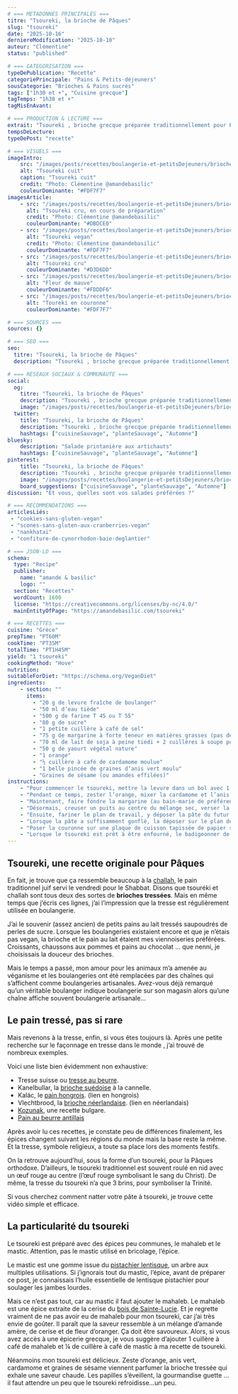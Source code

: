 ```yaml
---
# === METADONNES PRINCIPALES ===
titre: "Tsoureki, la brioche de Pâques"
slug: "tsoureki"
date: "2025-10-16"
derniereModification: "2025-10-10"
auteur: "Clémentine"
status: "published"

# === CATEGORISATION ===
typeDePublication: "Recette"
categoriePrincipale: "Pains & Petits-déjeuners"
sousCategorie: "Brioches & Pains sucrés"
tags: ["1h30 et +", "Cuisine grecque"]
tagTemps: "1h30 et +"
tagMisEnAvant: 

# === PRODUCTION & LECTURE ===
extrait: "Tsoureki , brioche grecque préparée traditionnellement pour Pâques. Voici la recette du tsoureki vegan, délicieux et parfumé."
tempsDeLecture:
typeDePost: "recette"

# === VISUELS ===
imageIntro: 
    src: "/images/posts/recettes/boulangerie-et-petitsDejeuners/brioches-et-painsSucrés/tsoureki/Tsoureki-cuit.webp"
    alt: "Tsoureki cuit"
    caption: "Tsoureki cuit"
    credit: "Photo: Clémentine @amandebasilic"
    couleurDominante: "#FDF7F7"
imagesArticle:
    - src: "/images/posts/recettes/boulangerie-et-petitsDejeuners/brioches-et-painsSucrés/tsoureki/Tsoureki-en-preparation.webp"
      alt: "Tsoureki cru, en cours de préparation"
      credit: "Photo: Clémentine @amandebasilic"
      couleurDominante: "#DBDCE0"
    - src: "/images/posts/recettes/boulangerie-et-petitsDejeuners/brioches-et-painsSucrés/tsoureki/Tsoureki-vegan.webp"
      alt: "Tsoureki vegan"
      credit: "Photo: Clémentine @amandebasilic"
      couleurDominante: "#FDF7F7"
    - src: "/images/posts/recettes/boulangerie-et-petitsDejeuners/brioches-et-painsSucrés/tsoureki/Tsoureki-cru.webp"
      alt: "Tsoureki cru"
      couleurDominante: "#D3D6DD"
    - src: "/images/posts/recettes/boulangerie-et-petitsDejeuners/brioches-et-painsSucrés/tsoureki/Fleur-de-mauve.webp"
      alt: "Fleur de mauve"
      couleurDominante: "#FDDDF6"
    - src: "/images/posts/recettes/boulangerie-et-petitsDejeuners/brioches-et-painsSucrés/tsoureki/Toureki-couronne.webp"
      alt: "Toureki en couronne"
      couleurDominante: "#FDF7F7"

# === SOURCES ===
sources: {}

# === SEO ===
seo: 
  titre: "Tsoureki, la brioche de Pâques"
  description: "Tsoureki , brioche grecque préparée traditionnellement pour Pâques. Voici la recette du tsoureki vegan, délicieux et parfumé."

# === RESEAUX SOCIAUX & COMMUNAUTE ===
social: 
  og:
    titre: "Tsoureki, la brioche de Pâques"
    description: "Tsoureki , brioche grecque préparée traditionnellement pour Pâques. Voici la recette du tsoureki vegan, délicieux et parfumé."
    image: "/images/posts/recettes/boulangerie-et-petitsDejeuners/brioches-et-painsSucrés/tsoureki/Tsoureki-cuit.webp"
  twitter:
    title: "Tsoureki, la brioche de Pâques"
    description: "Tsoureki , brioche grecque préparée traditionnellement pour Pâques. Voici la recette du tsoureki vegan, délicieux et parfumé."
    hashtags: ["cuisineSauvage", "planteSauvage", "Automne"]
bluesky:
    description: "Salade printanière aux artichauts"
    hashtags: ["cuisineSauvage", "planteSauvage", "Automne"]
pinterest:
    title: "Tsoureki, la brioche de Pâques"
    description: "Tsoureki , brioche grecque préparée traditionnellement pour Pâques. Voici la recette du tsoureki vegan, délicieux et parfumé."
    image: "/images/posts/recettes/boulangerie-et-petitsDejeuners/brioches-et-painsSucrés/tsoureki/Tsoureki-cuit.webp" # Format 2:3 optimisé
    board_suggestions: ["cuisineSauvage", "planteSauvage", "Automne"]
discussion: "Et vous, quelles sont vos salades préférées ?"

# === RECOMMENDATIONS ===
articlesLiés:
 - "cookies-sans-gluten-vegan"
 - "scones-sans-gluten-aux-cranberries-vegan"
 - "nankhatai"
 - "confiture-de-cynorrhodon-baie-deglantier"

# === JSON-LD ===
schema:
  type: "Recipe"
  publisher: 
    name: "amande & basilic"
    logo: ""
  section: "Recettes"
  wordCount: 1600
  license: "https://creativecommons.org/licenses/by-nc/4.0/"
  mainEntityOfPage: "https://amandebasilic.com/tsoureki"

# === RECETTES ===
cuisine: "Grèce"
prepTime: "PT60M"
cookTime: "PT35M"
totalTime: "PT1H45M"
yield: "1 tsoureki"
cookingMethod: "Hove"
nutrition: 
suitableForDiet: "https://schema.org/VeganDiet"
ingredients:
    - section: ""
      items: 
        - "20 g de levure fraîche de boulanger"
        - "50 ml d’eau tiède"
        - "500 g de farine T 45 ou T 55"
        - "80 g de sucre"
        - "1 petite cuillère à café de sel"
        - "75 g de margarine à forte teneur en matières grasses (pas de margarine à tartiner)"
        - "70 ml de lait de soja à peine tiédi + 2 cuillères à soupe pour la dorure"
        - "50 g de yaourt végétal nature"
        - "1 orange"
        - "½ cuillère à café de cardamome moulue"
        - "1 belle pincée de graines d’anis vert moulu"
        - "Graines de sésame (ou amandes effilées)"
instructions: 
    - "Pour commencer le tsoureki, mettre la levure dans un bol avec 1 pincée de sucre et 50 ml d’eau tiède. Puis remuer et laisser reposer 10 minutes dans un endroit tiède."
    - "Pendant ce temps, zester l’orange, mixer la cardamome et l’anis vert. Ensuite, verser la farine, le sucre, le sel et les épices dans un grand bol, mélanger les poudres afin de les homogénéiser."
    - "Maintenant, faire fondre la margarine (au bain-marie de préférence) avant de la verser dans un bol avec le lait tiédi et le yaourt, fouetter."
    - "Désormais, creuser un puits au centre du mélange sec, verser la levure activée et mélanger avec une cuillère en bois. Maintenant, incorporer la préparation margarine/lait et continuer à mélanger."
    - "Ensuite, fariner le plan de travail, y déposer la pâte du futur tsoureki et pétrir 10 minutes avant de former une boule lisse et homogène. Ensuite, poser la boule dans un saladier, couvrir d’un linge propre et laisser lever environ 1 heure dans un endroit chaud à l’abri des courants d’air. La pâte doit doubler de volume."
    - "Lorsque la pâte a suffisamment gonflé, la déposer sur le plan de travail fariné et la couper en 3 parties égales. Former 3 longs boudins, les placer côte à côte, pincer les 3 extrémités pour sceller le début de la tresse et réaliser la tresse. En fin de tresse, pincer à nouveau les 3 extrémités pour fermer la tresse et former une couronne. Saupoudrer de graines de sésame."
    - "Poser la couronne sur une plaque de cuisson tapissée de papier sulfurisé, couvrir avec un linge et laisser à nouveau lever 1 heure. À nouveau, la pâte doit doubler de volume."
    - "Lorsque le tsoureki est prêt à être enfourné, le badigeonner de lait végétal et préchauffer le four à 180°. Et pour finir, cuire 35 minutes puis laisser refroidir sur une grille avant de savourer."
---
```


## Tsoureki, une recette originale pour Pâques

En fait, je trouve que ça ressemble beaucoup à la [challah](https://amandebasilic.com/pains-et-petit-dejeuner/challah-vegan/), le pain traditionnel juif servi le vendredi pour le Shabbat.
Disons que tsouréki et challah sont tous deux des sortes de **brioches tressées**.
Mais en même temps que j’écris ces lignes, j’ai l’impression que la tresse est régulièrement utilisée en boulangerie.

J’ai le souvenir (assez ancien) de petits pains au lait tressés saupoudrés de perles de sucre.
Lorsque les boulangeries existaient encore et que je n’étais pas vegan, la brioche et le pain au lait étaient mes viennoiseries préférées. Croissants, chaussons aux pommes et pains au chocolat … que nenni, je choisissais la douceur des brioches.

Mais le temps a passé, mon amour pour les animaux m’a amenée au véganisme et les boulangeries ont été remplacées par des chaînes qui s’affichent comme boulangeries artisanales.
Avez-vous déjà remarqué qu’un véritable boulanger indique boulangerie sur son magasin alors qu’une chaîne affiche souvent boulangerie artisanale…

## Le pain tressé, pas si rare

Mais revenons à la tresse, enfin, si vous êtes toujours là. Après une petite recherche sur le façonnage en tresse dans le monde , j’ai trouvé de nombreux exemples.

Voici une liste bien évidemment non exhaustive:
- Tresse suisse ou [tresse au beurre](https://fr.wikipedia.org/wiki/Tresse_au_beurre).
- Kanelbullar, la [brioche suédoise](https://amandebasilic.com/kanelbullar/) à la cannelle.
- Kalác, le [pain hongrois](https://www.momwithfive.com/hu/2020/03/14/hazi-foszlos-kalacs-recept-peksutemeny/). (lien en hongrois)
- Vlechtbrood, la [brioche néerlandaise](https://acupoflife.nl/vlechtbrood/). (lien en néerlandais)
- [Kozunak](https://www.196flavors.com/fr/bulgarie-kozunak/), une recette bulgare.
- [Pain au beurre antillais](https://www.alicepegie.com/le-pain-au-beurre-antillais/)

Après avoir lu ces recettes, je constate peu de différences finalement, les épices changent suivant les régions du monde mais la base reste la même.
Et la tresse, symbole religieux, a toute sa place lors des moments festifs.

On la retrouve aujourd’hui, sous la forme d’un tsoureki, pour la Pâques orthodoxe.
D’ailleurs, le tsoureki traditionnel est souvent roulé en nid avec un œuf rouge au centre (l’œuf rouge symbolisant le sang du Christ). De même, la tresse du tsoureki n’a que 3 brins, pour symboliser la Trinité.

Si vous cherchez comment natter votre pâte à tsoureki, je trouve cette vidéo simple et efficace.

## La particularité du tsoureki

Le tsoureki est préparé avec des épices peu communes, le mahaleb et le mastic. Attention, pas le mastic utilisé en bricolage, l’épice.

Le mastic est une gomme issue du [pistachier lentisque](https://fr.wikipedia.org/wiki/Pistacia_lentiscus), un arbre aux multiples utilisations.
Si j’ignorais tout du mastic, l’épice, avant de préparer ce post, je connaissais l’huile essentielle de lentisque pistachier pour soulager les jambes lourdes.

Mais ce n’est pas tout, car au mastic il faut ajouter le mahaleb. Le mahaleb est une épice extraite de la cerise du [bois de Sainte-Lucie](https://fr.wikipedia.org/wiki/Prunus_mahaleb).
Et je regrette vraiment de ne pas avoir eu de mahaleb pour mon tsoureki, car j’ai très envie de goûter. Il paraît que la saveur ressemble à un mélange d’amande amère, de cerise et de fleur d’oranger. Ça doit être savoureux.
Alors, si vous avez accès à une épicerie grecque, je vous suggère d’ajouter 1 cuillère à café de mahaleb et ¼ de cuillère à café de mastic à ma recette de tsoureki.

Néanmoins mon tsoureki est délicieux. Zeste d’orange, anis vert, cardamome et graines de sésame viennent parfumer la brioche tressée qui exhale une saveur chaude.
Les papilles s’éveillent, la gourmandise guette … il faut attendre un peu que le tsoureki refroidisse…un peu.




